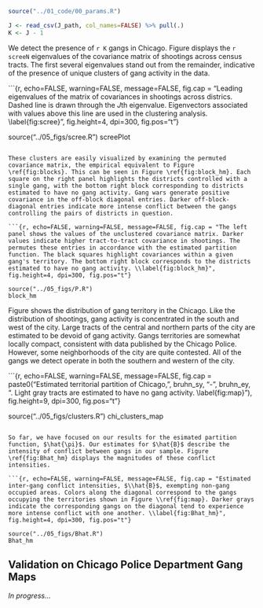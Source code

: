 ```r

source("../01_code/00_params.R")

J <- read_csv(J_path, col_names=FALSE) %>% pull(.)
K <- J - 1

```

We detect the presence of `r K` gangs in Chicago. Figure \ref{fig:scree} displays the `r screeN` eigenvalues of the covariance matrix of shootings across census tracts. The first several eigenvalues stand out from the remainder, indicative of the presence of unique clusters of gang activity in the data.

```{r, echo=FALSE, warning=FALSE, message=FALSE, fig.cap = "Leading eigenvalues of the matrix of covariances in shootings across districs. Dashed line is drawn through the $J$th eigenvalue. Eigenvectors associated with values above this line are used in the clustering analysis. \\label{fig:scree}", fig.height=4, dpi=300, fig.pos="t"}

source("../05_figs/scree.R")
screePlot

```

These clusters are easily visualized by examining the permuted covariance matrix, the empirical equivalent to Figure \ref{fig:blocks}. This can be seen in Figure \ref{fig:block_hm}. Each square on the right panel highlights the districts controlled with a single gang, with the bottom right block corresponding to districts estimated to have no gang activity. Gang wars generate positive covariance in the off-block diagonal entries. Darker off-block-diagonal entries indicate more intense conflict between the gangs controlling the pairs of districts in question. 

```{r, echo=FALSE, warning=FALSE, message=FALSE, fig.cap = "The left panel shows the values of the unclustered covariance matrix. Darker values indicate higher tract-to-tract covariance in shootings. The permutes these entries in accordance with the estimated partition function. The black squares highlight covariances within a given gang's territory. The bottom right block corresponds to the districts estimated to have no gang activity. \\label{fig:block_hm}", fig.height=4, dpi=300, fig.pos="t"}

source("../05_figs/P.R")
block_hm

```

Figure \ref{fig:map} shows the distribution of gang territory in the Chicago. Like the distribution of shootings, gang activity is concentrated in the south and west of the city. Large tracts of the central and northern parts of the city are estimated to be devoid of gang activity. Gangs territories are somewhat locally compact, consistent with data published by the Chicago Police. However, some neighborhoods of the city are quite contested. All of the gangs we detect operate in both the southern and western of the city.

```{r, echo=FALSE, warning=FALSE, message=FALSE, fig.cap = paste0("Estimated territorial partition of Chicago, ", bruhn_sy, "-", bruhn_ey, ". Light gray tracts are estimated to have no gang activity. \\label{fig:map}"), fig.height=9, dpi=300, fig.pos="t"}

source("../05_figs/clusters.R")
chi_clusters_map

```

So far, we have focused on our results for the esimated partition function, $\hat{\pi}$. Our estimates for $\hat{B}$ describe the intensity of conflict between gangs in our sample. Figure \ref{fig:Bhat_hm} displays the magnitudes of these conflict intensities. 

```{r, echo=FALSE, warning=FALSE, message=FALSE, fig.cap = "Estimated inter-gang conflict intensities, $\\hat{B}$, exempting non-gang occupied areas. Colors along the diagonal correspond to the gangs occupying the territories shown in Figure \\ref{fig:map}. Darker grays indicate the corresponding gangs on the diagonal tend to experience more intense conflict with one another. \\label{fig:Bhat_hm}", fig.height=4, dpi=300, fig.pos="t"}

source("../05_figs/Bhat.R")
Bhat_hm

```

## Validation on Chicago Police Department Gang Maps

*In progress...*
